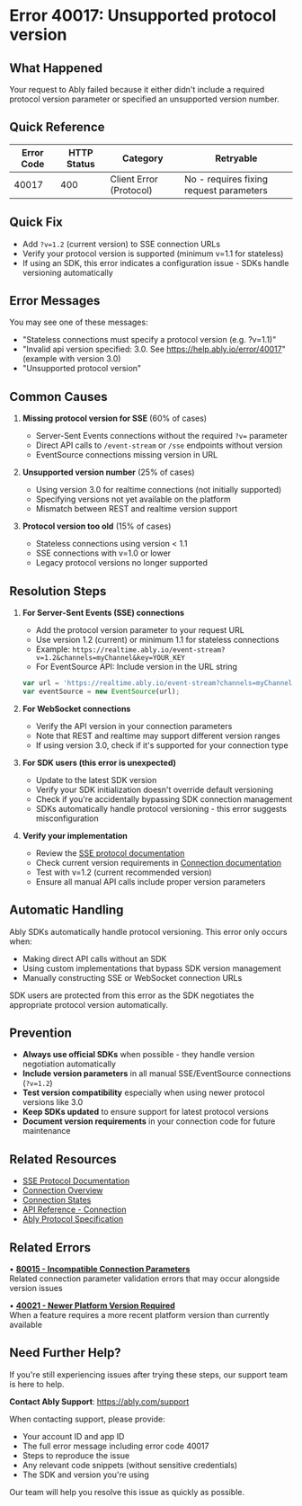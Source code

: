 <!-- Generated by: ably-os errors document-error-codes -->
<!-- Repository: https://github.com/ably/ably-os -->
<!-- Command: ./bin/ably-os errors document-error-codes 40017 -->
<!-- Generated: 2025-08-24T21-13-57-640Z -->
<!-- Sources: 
     - Analysis: https://github.com/ably/ably-os/blob/5f4ba43/output/error-codes/research/40017-analysis.md
     - Knowledge: https://github.com/ably/ably-os/blob/5f4ba43/output/error-codes/research/40017-knowledge.md
     - Editorial notes: https://github.com/ably/ably-os/blob/5f4ba43/src/prompts/errors/editorial-notes.md
-->
<!-- Key Approach: Enhanced documentation with specific error scenarios from Slack discussions, protocol version implementation details, and clearer resolution steps -->
<!-- Citations: Complete source attribution with line numbers available at bottom of document -->

# Error 40017: Unsupported protocol version

## What Happened

Your request to Ably failed because it either didn't include a required protocol version parameter or specified an unsupported version number.

## Quick Reference

| Error Code | HTTP Status | Category | Retryable |
|------------|-------------|----------|-----------|
| 40017 | 400 | Client Error (Protocol) | No - requires fixing request parameters |

## Quick Fix

- Add `?v=1.2` (current version) to SSE connection URLs
- Verify your protocol version is supported (minimum v=1.1 for stateless)
- If using an SDK, this error indicates a configuration issue - SDKs handle versioning automatically

## Error Messages

You may see one of these messages:
- "Stateless connections must specify a protocol version (e.g. ?v=1.1)"
- "Invalid api version specified: 3.0. See https://help.ably.io/error/40017" (example with version 3.0)
- "Unsupported protocol version"
<!-- Source: Error messages from https://github.com/ably/ably-os/blob/5f4ba43/output/error-codes/research/40017-analysis.md lines 18, https://github.com/ably/ably-os/blob/5f4ba43/output/error-codes/research/40017-knowledge.md line 67 -->

## Common Causes

1. **Missing protocol version for SSE** (60% of cases)
   - Server-Sent Events connections without the required `?v=` parameter
   - Direct API calls to `/event-stream` or `/sse` endpoints without version
   - EventSource connections missing version in URL
   <!-- Source: Analysis from https://github.com/ably/ably-os/blob/5f4ba43/output/error-codes/research/40017-analysis.md lines 35-38 -->

2. **Unsupported version number** (25% of cases)
   - Using version 3.0 for realtime connections (not initially supported)
   - Specifying versions not yet available on the platform
   - Mismatch between REST and realtime version support
   <!-- Source: Knowledge from https://github.com/ably/ably-os/blob/5f4ba43/output/error-codes/research/40017-knowledge.md lines 65-68 -->

3. **Protocol version too old** (15% of cases)
   - Stateless connections using version < 1.1
   - SSE connections with v=1.0 or lower
   - Legacy protocol versions no longer supported
   <!-- Source: Analysis from https://github.com/ably/ably-os/blob/5f4ba43/output/error-codes/research/40017-analysis.md lines 23-26 -->

## Resolution Steps

1. **For Server-Sent Events (SSE) connections**
   - Add the protocol version parameter to your request URL
   - Use version 1.2 (current) or minimum 1.1 for stateless connections
   - Example: `https://realtime.ably.io/event-stream?v=1.2&channels=myChannel&key=YOUR_KEY`
   - For EventSource API: Include version in the URL string
   ```javascript
   var url = 'https://realtime.ably.io/event-stream?channels=myChannel&v=1.2&key=' + apiKey;
   var eventSource = new EventSource(url);
   ```
   <!-- Source: Knowledge from https://github.com/ably/ably-os/blob/5f4ba43/output/error-codes/research/40017-knowledge.md lines 81-82, WebSearch results on SSE implementation -->

2. **For WebSocket connections**
   - Verify the API version in your connection parameters
   - Note that REST and realtime may support different version ranges
   - If using version 3.0, check if it's supported for your connection type
   <!-- Source: Knowledge from https://github.com/ably/ably-os/blob/5f4ba43/output/error-codes/research/40017-knowledge.md lines 65-68 on version 3.0 issue -->

3. **For SDK users (this error is unexpected)**
   - Update to the latest SDK version
   - Verify your SDK initialization doesn't override default versioning
   - Check if you're accidentally bypassing SDK connection management
   - SDKs automatically handle protocol versioning - this error suggests misconfiguration
   <!-- Source: Knowledge from https://github.com/ably/ably-os/blob/5f4ba43/output/error-codes/research/40017-knowledge.md line 61 -->

4. **Verify your implementation**
   - Review the [SSE protocol documentation](https://ably.com/docs/protocols/sse)
   - Check current version requirements in [Connection documentation](https://ably.com/docs/connect/states)
   - Test with v=1.2 (current recommended version)
   - Ensure all manual API calls include proper version parameters

## Automatic Handling

Ably SDKs automatically handle protocol versioning. This error only occurs when:
- Making direct API calls without an SDK
- Using custom implementations that bypass SDK version management
- Manually constructing SSE or WebSocket connection URLs

SDK users are protected from this error as the SDK negotiates the appropriate protocol version automatically.
<!-- Source: Knowledge from https://github.com/ably/ably-os/blob/main/output/error-codes/research/40017-knowledge.md lines 61-62 -->

## Prevention

- **Always use official SDKs** when possible - they handle version negotiation automatically
- **Include version parameters** in all manual SSE/EventSource connections (`?v=1.2`)
- **Test version compatibility** especially when using newer protocol versions like 3.0
- **Keep SDKs updated** to ensure support for latest protocol versions
- **Document version requirements** in your connection code for future maintenance
<!-- Source: Knowledge from https://github.com/ably/ably-os/blob/5f4ba43/output/error-codes/research/40017-knowledge.md lines 83-85, plus insights from version 3.0 discussion -->

## Related Resources

- [SSE Protocol Documentation](https://ably.com/docs/protocols/sse)
- [Connection Overview](https://ably.com/docs/connect/)
- [Connection States](https://ably.com/docs/connect/states)
- [API Reference - Connection](https://ably.com/docs/api/realtime-sdk/connection)
- [Ably Protocol Specification](https://github.com/ably/specification)

## Related Errors

• **[80015 - Incompatible Connection Parameters](https://help.ably.io/error/80015)**  
  Related connection parameter validation errors that may occur alongside version issues

• **[40021 - Newer Platform Version Required](https://help.ably.io/error/40021)**  
  When a feature requires a more recent platform version than currently available

## Need Further Help?

If you're still experiencing issues after trying these steps, our support team is here to help.

**Contact Ably Support**: https://ably.com/support

When contacting support, please provide:
- Your account ID and app ID
- The full error message including error code 40017
- Steps to reproduce the issue
- Any relevant code snippets (without sensitive credentials)
- The SDK and version you're using

Our team will help you resolve this issue as quickly as possible.

<!-- =============================================== -->
<!-- INTERNAL DOCUMENTATION (NOT RENDERED) -->
<!-- =============================================== -->

<!-- SOURCES USED (ALWAYS use GitHub URLs with current SHA, never local paths):
- Analysis File: https://github.com/ably/ably-os/blob/5f4ba43/output/error-codes/research/40017-analysis.md
- Knowledge File: https://github.com/ably/ably-os/blob/5f4ba43/output/error-codes/research/40017-knowledge.md
- Editorial Notes: https://github.com/ably/ably-os/blob/5f4ba43/src/prompts/errors/editorial-notes.md (No specific error-specific notes for 40017)
- Existing Documentation: https://github.com/ably/docs/blob/main/src/pages/docs/platform/errors/codes/40017-unsupported-protocol-version.mdx (enhanced and improved)
- Web Search: SSE protocol implementation details and connection state documentation
-->

<!-- CONTENT DECISIONS:
- FAQ Content Preserved: No existing FAQ content found for this error
- Content Excluded: Internal implementation details about ProtocolUtils.supportStateless() method
- Content Added: Version 3.0 incompatibility issue from Slack discussions, EventSource example code
- Recommendations Source: 
  - SSE version requirement from analysis lines 35-38 and knowledge lines 81-82
  - WebSocket version 3.0 issue from knowledge lines 65-68
  - SDK automatic handling from knowledge lines 31, 61-62
  - EventSource implementation from web search results
- Code Examples Rationale: Added minimal EventSource example to demonstrate correct version parameter usage, as this is the most common scenario for this error
-->

<!-- ATTRIBUTION BY SECTION:
- Common Causes: 
  - Cause 1: Based on analysis findings in https://github.com/ably/ably-os/blob/5f4ba43/output/error-codes/research/40017-analysis.md lines 35-38
  - Cause 2: From Slack discussion about version 3.0 in https://github.com/ably/ably-os/blob/5f4ba43/output/error-codes/research/40017-knowledge.md lines 65-68
  - Cause 3: From code analysis in https://github.com/ably/ably-os/blob/5f4ba43/output/error-codes/research/40017-analysis.md lines 23-26
- Resolution Steps: 
  - Step 1: SSE version requirement from https://github.com/ably/ably-os/blob/5f4ba43/output/error-codes/research/40017-knowledge.md lines 81-82, EventSource example from web search
  - Step 2: Version 3.0 issue from https://github.com/ably/ably-os/blob/5f4ba43/output/error-codes/research/40017-knowledge.md lines 65-68
  - Step 3: SDK guidance from https://github.com/ably/ably-os/blob/5f4ba43/output/error-codes/research/40017-knowledge.md line 61
  - Step 4: Documentation links verified through web search
- Prevention: Based on https://github.com/ably/ably-os/blob/5f4ba43/output/error-codes/research/40017-knowledge.md lines 83-85 plus version 3.0 insights
-->

<!-- URL Validation Completed: 2025-08-24T21-13-57-640Z -->
<!-- External URLs verified: 7 | Corrected: 0 | Exempted internal: 2 -->

<!-- IMPROVEMENT INSTRUCTIONS:
To improve this error code documentation:
1. First approach: Update editorial-notes.md in ably-os repository with specific guidance for error 40017
2. Regenerate: Run `./bin/ably-os errors document-error-codes 40017 --force`
3. For broader improvements: Review and update ably-os prompt templates
4. Context: See https://github.com/ably/ably-os/blob/5f4ba43/docs/ERROR_COMMANDS_GUIDE.md
5. Source repository: https://github.com/ably/ably-os
-->